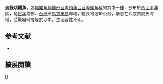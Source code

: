 {{Speciesbox 
| taxon = Iniistius evides
| status = LC
| status_system = IUCN3.1
| authority = [[Jordan|Jordan]] & [[Richardson|Richardson]], 1909
| synonyms = *''Hemipteronotus evides''<br /><small>Jordan & Richardson, 1909</small>
*''Xyrichtys evides''<br /><small>Jordan & Richardson, 1909</small>
*''Xyrichthys evides''<br /><small>Jordan & Richardson, 1909</small>
*''Hemipteronotus maculosus''<br /><small>Fourmanoir, 1967</small>
}}

'''淡綠項鰭魚'''，為[[輻鰭魚綱|輻鰭魚綱]][[鱸形目|鱸形目]][[隆頭魚亞目|隆頭魚亞目]][[隆頭魚科|隆頭魚科]]的其中一[[種|種]]，分布於西[[太平洋|太平洋]]區，從[[日本|日本]]南部、[[台灣|台灣]]至[[馬來半島|馬來半島]]海域，體長可達19公分，棲息在沙底質開放海域，受驚嚇時會躲於沙中，生活習性不明。

==参考文献==
*{{FishBase_species|genus=Iniistius|species=evides|year=2013|month=7}}

== 擴展閱讀 ==
{{refbegin}}
{{wikispecies-inline|Iniistius evides|淡綠項鰭魚}}
{{refend}}
{{鱸形目小作品}}

[[Category:項鰭魚屬|D]]